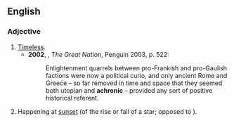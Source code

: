 ==English==

===Adjective===
{{en-adj}}

# [[timeless|Timeless]].
#* '''2002''', {{w|Colin Jones (historian)|Colin Jones}}, ''The Great Nation'', Penguin 2003, p. 522:
#*: Enlightenment quarrels between pro-Frankish and pro-Gaulish factions were now a political curio, and only ancient Rome and Greece – so far removed in time and space that they seemed both utopian and '''achronic''' – provided any sort of positive historical referent.
# {{context|astronomy|lang=en}} Happening at [[sunset]] (of the rise or fall of a star; opposed to {{term|cosmic|lang=en}}).
